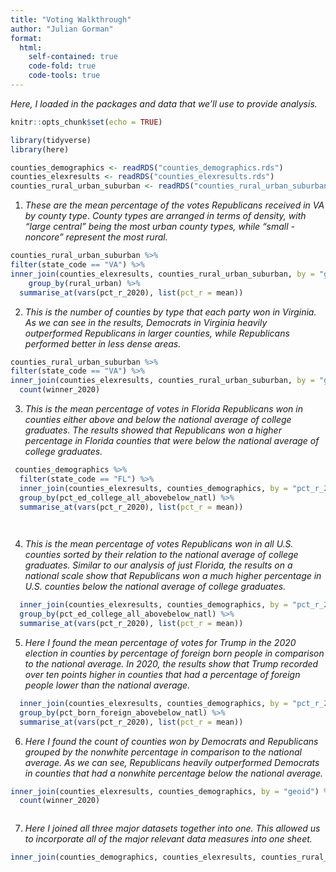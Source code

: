 ```yaml
---
title: "Voting Walkthrough"
author: "Julian Gorman"
format:
  html:
    self-contained: true
    code-fold: true
    code-tools: true
---
```


*Here, I loaded in the packages and data that we'll use to provide analysis.*

```r
knitr::opts_chunk$set(echo = TRUE)

library(tidyverse)
library(here)

```

```r

counties_demographics <- readRDS("counties_demographics.rds")
counties_elexresults <- readRDS("counties_elexresults.rds")
counties_rural_urban_suburban <- readRDS("counties_rural_urban_suburban.rds")


```

1)  *These are the mean percentage of the votes Republicans received in VA by county type*. *County types are arranged in terms of density, with "large central" being the most urban county types, while "small - noncore" represent the most rural.*

```r


counties_rural_urban_suburban %>% 
filter(state_code == "VA") %>% 
inner_join(counties_elexresults, counties_rural_urban_suburban, by = "geoid") %>%
    group_by(rural_urban) %>%
  summarise_at(vars(pct_r_2020), list(pct_r = mean))


```

2)  *This is the number of counties by type that each party won in Virginia. As we can see in the results, Democrats in Virginia heavily outperformed Republicans in larger counties, while Republicans performed better in less dense areas.*

```r

counties_rural_urban_suburban %>% 
filter(state_code == "VA") %>% 
inner_join(counties_elexresults, counties_rural_urban_suburban, by = "geoid") %>% group_by(rural_urban) %>% 
  count(winner_2020) 

```

3)  *This is the mean percentage of votes in Florida Republicans won in counties either above and below the national average of college graduates. The results showed that Republicans won a higher percentage in Florida counties that were below the national average of college graduates.*

```r

 counties_demographics %>% 
  filter(state_code == "FL") %>% 
  inner_join(counties_elexresults, counties_demographics, by = "pct_r_2020") %>%
  group_by(pct_ed_college_all_abovebelow_natl) %>% 
  summarise_at(vars(pct_r_2020), list(pct_r = mean)) 

  

```

4)  *This is the mean percentage of votes Republicans won in all U.S. counties sorted by their relation to the national average of college graduates. Similar to our analysis of just Florida, the results on a national scale show that Republicans won a much higher percentage in U.S. counties below the national average of college graduates.*

```r

  inner_join(counties_elexresults, counties_demographics, by = "pct_r_2020") %>%
  group_by(pct_ed_college_all_abovebelow_natl) %>% 
  summarise_at(vars(pct_r_2020), list(pct_r = mean)) 


```

5)  *Here I found the mean percentage of votes for Trump in the 2020 election in counties by percentage of foreign born people in comparison to the national average. In 2020, the results show that Trump recorded over ten points higher in counties that had a percentage of foreign people lower than the national average.*

```r

  inner_join(counties_elexresults, counties_demographics, by = "pct_r_2020") %>% 
  group_by(pct_born_foreign_abovebelow_natl) %>% 
  summarise_at(vars(pct_r_2020), list(pct_r = mean)) 


```

6)  *Here I found the count of counties won by Democrats and Republicans grouped by the nonwhite percentage in comparison to the national average. As we can see, Republicans heavily outperformed Democrats in counties that had a nonwhite percentage below the national average.*

```r

inner_join(counties_elexresults, counties_demographics, by = "geoid") %>% group_by(pct_race_nonwhite_abovebelow_natl) %>% 
  count(winner_2020) 



```

7)  *Here I joined all three major datasets together into one. This allowed us to incorporate all of the major relevant data measures into one sheet.*

```r

inner_join(counties_demographics, counties_elexresults, counties_rural_urban_suburban, by = "geoid")




```
